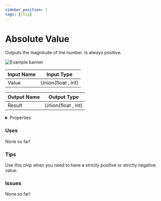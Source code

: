 ```yaml
---
sidebar_position: 1
tags: [Chip]
---
```


# Absolute Value

Outputs the magnitude of the number. Is always positive.



![Example banner](./assets/98b99011-9be8-43b3-89cc-1e9d55bd8b51.svg)

| Input Name | Input Type |
|-----------|-----------|
| Value | Union(float , int) |

| Output Name | Output Type |
|-----------|-----------|
| Result | Union(float , int) |


<details>
  <summary>Properties</summary>
  <div>
    <div>
    <table>
      <thead>
        <tr>
          <th>Is beta required?</th>
          <th>❌</th>
        </tr>
        <tr>
          <th>Is this chip a trolling risk?</th>
          <th>❌</th>
        </tr>
        <tr>
          <th>Chip UUPD</th>
          <th>._uuid</th>
        </tr>
      </thead>
    </table>
    </div>
  </div>
</details>

### Uses

None so far!

### Tips

Use this chip when you need to have a strictly positive or strictly negative value.

### Issues

None so far!